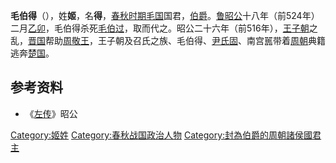 '''毛伯得'''（{{bd|？||？||catIdx=J}}），姓'''姬'''，名'''得'''，[[春秋时期|春秋时期]][[毛国|毛国]]国君，[[伯爵|伯爵]]。[[鲁昭公|鲁昭公]]十八年（前524年）二月[[乙卯|乙卯]]，毛伯得杀死[[毛伯过|毛伯过]]，取而代之。昭公二十六年（前516年），[[王子朝|王子朝]]之乱，[[晋国|晋国]]帮助[[周敬王|周敬王]]，王子朝及召氏之族、毛伯得、[[尹文公|尹氏固]]、南宫嚚带着[[周朝|周朝]]典籍逃奔[[楚国|楚国]]。
{{Eranamebox|年号= 毛伯过
|起讫时间= 前524年—前516年
|政权= [[毛国|毛国]]
|帝王= [[毛伯过|毛伯过]]
|历时= 8年
|timeline= <timeline>
ImageSize  = width:200 height:50
PlotArea   = width:180 height:30 left:10 bottom:20
TimeAxis   = orientation:horizontal
DateFormat = yyyy
Period     = from:-722 till:-479
AlignBars  = early
ScaleMajor = increment:243 start:-722
Colors =
  id:canvas value:rgb(1,1,0.85)
BackgroundColors = canvas:canvas
PlotData =
  width:15 color:black
  bar:era from:start till:end
  bar:era from:-524 till:-516 color:red
</timeline>
|说明= 毛伯过在位年在《春秋》经时代的位置
}}

{{start box}}
{{s-before|[[毛伯过|毛伯过]]}}
{{s-title|[[毛国|毛国]]国君|前524年—前516年}}
{{s-after|—}}
{{end box}}

==参考资料==
*《[[左传|左传]]》昭公

[[Category:姬姓|Category:姬姓]]
[[Category:春秋战国政治人物|Category:春秋战国政治人物]]
[[Category:封為伯爵的周朝諸侯國君主|Category:封為伯爵的周朝諸侯國君主]]